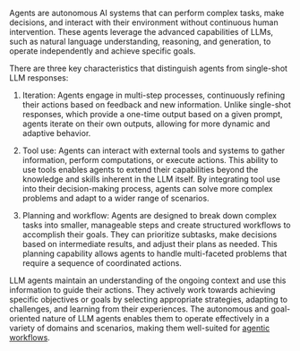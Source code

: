 Agents are autonomous AI systems that can perform complex tasks, make decisions, and interact with their environment without continuous human intervention. These agents leverage the advanced capabilities of LLMs, such as natural language understanding, reasoning, and generation, to operate independently and achieve specific goals.

There are three key characteristics that distinguish agents from single-shot LLM responses:

1. Iteration: Agents engage in multi-step processes, continuously refining their actions based on feedback and new information. Unlike single-shot responses, which provide a one-time output based on a given prompt, agents iterate on their own outputs, allowing for more dynamic and adaptive behavior.

2. Tool use: Agents can interact with external tools and systems to gather information, perform computations, or execute actions. This ability to use tools enables agents to extend their capabilities beyond the knowledge and skills inherent in the LLM itself. By integrating tool use into their decision-making process, agents can solve more complex problems and adapt to a wider range of scenarios.

3. Planning and workflow: Agents are designed to break down complex tasks into smaller, manageable steps and create structured workflows to accomplish their goals. They can prioritize subtasks, make decisions based on intermediate results, and adjust their plans as needed. This planning capability allows agents to handle multi-faceted problems that require a sequence of coordinated actions.

LLM agents maintain an understanding of the ongoing context and use this information to guide their actions. They actively work towards achieving specific objectives or goals by selecting appropriate strategies, adapting to challenges, and learning from their experiences. The autonomous and goal-oriented nature of LLM agents enables them to operate effectively in a variety of domains and scenarios, making them well-suited for [agentic workflows](/glossary/agentic-workflows).
